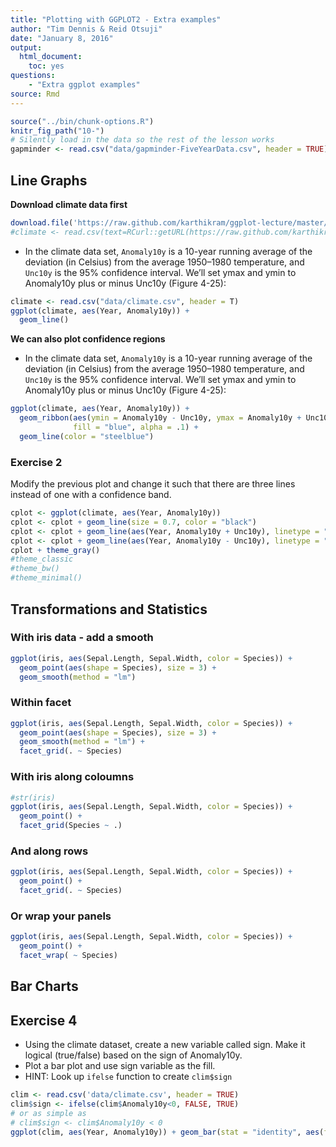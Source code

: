 ```yaml
---
title: "Plotting with GGPLOT2 - Extra examples"
author: "Tim Dennis & Reid Otsuji"
date: "January 8, 2016"
output:
  html_document:
    toc: yes
questions:
    - "Extra ggplot examples"
source: Rmd
---
```

```r
source("../bin/chunk-options.R")
knitr_fig_path("10-")
# Silently load in the data so the rest of the lesson works
gapminder <- read.csv("data/gapminder-FiveYearData.csv", header = TRUE)
```

## Line Graphs

**Download climate data first**

```r
download.file('https://raw.github.com/karthikram/ggplot-lecture/master/climate.csv', 'data/climate.csv')
#climate <- read.csv(text=RCurl::getURL(https://raw.github.com/karthikram/ggplot-lecture/master/climate.csv))
```

* In the climate data set, `Anomaly10y` is a 10-year running average of the deviation (in Celsius) from the average 1950–1980 temperature, and `Unc10y` is the 95% confidence interval. We’ll set ymax and ymin to Anomaly10y plus or minus Unc10y (Figure 4-25):


```r
climate <- read.csv("data/climate.csv", header = T)
ggplot(climate, aes(Year, Anomaly10y)) +
  geom_line()
```

**We can also plot confidence regions**

* In the climate data set, `Anomaly10y` is a 10-year running average of the deviation (in Celsius) from the average 1950–1980 temperature, and `Unc10y` is the 95% confidence interval. We’ll set ymax and ymin to Anomaly10y plus or minus Unc10y (Figure 4-25):

```r
ggplot(climate, aes(Year, Anomaly10y)) +
  geom_ribbon(aes(ymin = Anomaly10y - Unc10y, ymax = Anomaly10y + Unc10y),
              fill = "blue", alpha = .1) +
  geom_line(color = "steelblue")
```

### Exercise 2

Modify the previous plot and change it such that there are three lines instead of one with a confidence band.

```r
cplot <- ggplot(climate, aes(Year, Anomaly10y))
cplot <- cplot + geom_line(size = 0.7, color = "black")
cplot <- cplot + geom_line(aes(Year, Anomaly10y + Unc10y), linetype = "dashed", size = 0.7, color = "red")
cplot <- cplot + geom_line(aes(Year, Anomaly10y - Unc10y), linetype = "dashed", size = 0.7, color = "red")
cplot + theme_gray()
#theme_classic
#theme_bw()
#theme_minimal()
```


## Transformations and Statistics

### With iris data - add a smooth

```r
ggplot(iris, aes(Sepal.Length, Sepal.Width, color = Species)) +
  geom_point(aes(shape = Species), size = 3) +
  geom_smooth(method = "lm")
```

### Within facet

```r
ggplot(iris, aes(Sepal.Length, Sepal.Width, color = Species)) +
  geom_point(aes(shape = Species), size = 3) +
  geom_smooth(method = "lm") +
  facet_grid(. ~ Species)
```

### With iris along coloumns

```r
#str(iris)
ggplot(iris, aes(Sepal.Length, Sepal.Width, color = Species)) +
  geom_point() +
  facet_grid(Species ~ .)
```
### And along rows

```r
ggplot(iris, aes(Sepal.Length, Sepal.Width, color = Species)) +
  geom_point() +
  facet_grid(. ~ Species)
```

### Or wrap your panels

```r
ggplot(iris, aes(Sepal.Length, Sepal.Width, color = Species)) +
  geom_point() +
  facet_wrap( ~ Species)
```

## Bar Charts

## Exercise 4

* Using the climate dataset, create a new variable called sign. Make it logical (true/false) based on the sign of Anomaly10y.
* Plot a bar plot and use sign variable as the fill.
* HINT: Look up `ifelse` function to create `clim$sign`

```r
clim <- read.csv('data/climate.csv', header = TRUE)
clim$sign <- ifelse(clim$Anomaly10y<0, FALSE, TRUE)
# or as simple as
# clim$sign <- clim$Anomaly10y < 0
ggplot(clim, aes(Year, Anomaly10y)) + geom_bar(stat = "identity", aes(fill = sign)) + theme_gray()
```
